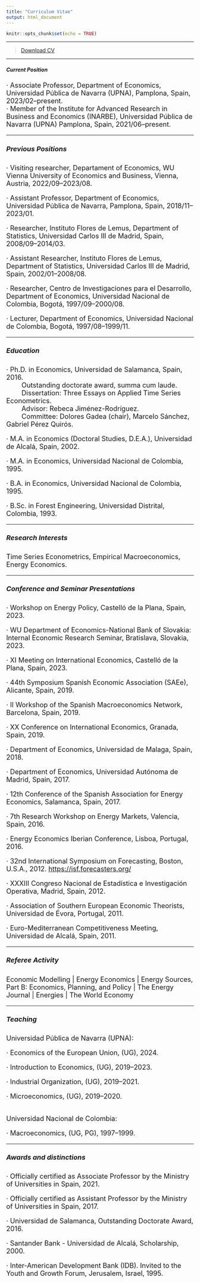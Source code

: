 ```yaml
---
title: "Curriculum Vitae"
output: html_document
---
```


```r
knitr::opts_chunk$set(echo = TRUE)
```

****


> [Download CV](CVE.pdf)\


****

##### Current Position

<font size="4">
· Associate Professor, Department of Economics, Universidad Pública de Navarra (UPNA), Pamplona, Spain, 2023/02--present.\
· Member of the Institute for Advanced Research in Business and Economics (INARBE), Universidad Pública de Navarra (UPNA) Pamplona, Spain, 2021/06--present.\

****

##### Previous Positions

· Visiting researcher, Departament of Economics, WU Vienna University of Economics and Business, Vienna, Austria, 2022/09--2023/08.

· Assistant Professor, Department of Economics, Universidad Pública de Navarra, Pamplona, Spain, 2018/11--2023/01.\

· Researcher, Instituto Flores de Lemus, Department of Statistics, Universidad Carlos III de Madrid, Spain, 2008/09--2014/03.\

· Assistant Researcher, Instituto Flores de Lemus, Department of Statistics, Universidad Carlos III de Madrid, Spain, 2002/01--2008/08.\

· Researcher, Centro de Investigaciones para el Desarrollo, Department of Economics, Universidad Nacional de Colombia, Bogotá, 1997/09--2000/08.\

· Lecturer, Department of Economics, Universidad Nacional de Colombia, Bogotá, 1997/08--1999/11.

****

##### Education

· Ph.D. in Economics, Universidad de Salamanca, Spain, 2016.\
&emsp;&emsp; Outstanding doctorate award, summa cum laude.\
&emsp;&emsp; Dissertation: Three Essays on Applied Time Series Econometrics.\
&emsp;&emsp; Advisor: Rebeca Jiménez-Rodríguez.\
&emsp;&emsp; Committee: Dolores Gadea (chair), Marcelo Sánchez, Gabriel Pérez Quirós.

· M.A. in Economics (Doctoral Studies, D.E.A.), Universidad de Alcalá, Spain, 2002.

· M.A. in Economics, Universidad Nacional de Colombia, 1995.

· B.A. in Economics, Universidad Nacional de Colombia, 1995.

· B.Sc. in Forest Engineering, Universidad Distrital, Colombia, 1993.

****

##### Research Interests

Time Series Econometrics, Empirical Macroeconomics, Energy Economics.

****

##### Conference and Seminar Presentations

· Workshop on Energy Policy, Castelló de la Plana, Spain, 2023.

· WU Department of Economics-National Bank of Slovakia: Internal Economic Research Seminar, Bratislava, Slovakia, 2023.

· XI Meeting on International Economics, Castelló de la Plana, Spain, 2023.

· 44th Symposium Spanish Economic Association (SAEe), Alicante, Spain, 2019.

· II Workshop of the Spanish Macroeconomics Network, Barcelona, Spain, 2019.

· XX Conference on International Economics, Granada, Spain, 2019.

· Department of Economics, Universidad de Malaga, Spain, 2018.

· Department of Economics, Universidad Autónoma de Madrid, Spain, 2017.

· 12th Conference of the Spanish Association for Energy Economics, Salamanca, Spain, 2017.

· 7th Research Workshop on Energy Markets, Valencia, Spain, 2016.

· Energy Economics Iberian Conference, Lisboa, Portugal, 2016.

· 32nd International Symposium on Forecasting, Boston, U.S.A., 2012. [https://isf.forecasters.org/](https://isf.forecasters.org/overview/about/locations/)

· XXXIII Congreso Nacional de Estadística e Investigación Operativa, Madrid, Spain, 2012.

· Association of Southern European Economic Theorists, Universidad de Évora, Portugal, 2011.

· Euro-Mediterranean Competitiveness Meeting, Universidad de Alcalá, Spain, 2011.

****

##### Referee Activity

Economic Modelling | Energy Economics | Energy Sources, Part B: Economics, Planning, and Policy | The Energy Journal | Energies | The World Economy

****

##### Teaching

Universidad Pública de Navarra (UPNA):

· Economics of the European Union, (UG), 2024.

· Introduction to Economics, (UG), 2019--2023.

· Industrial Organization, (UG), 2019--2021.

· Microeconomics, (UG), 2019--2020.

\
Universidad Nacional de Colombia:

· Macroeconomics, (UG, PG), 1997--1999.

****

##### Awards and distinctions

· Officially certified as Associate Professor by the Ministry of Universities in Spain, 2021.

· Officially certified as Assistant Professor by the Ministry of Universities in Spain, 2017.

· Universidad de Salamanca, Outstanding Doctorate Award, 2016.

· Santander Bank - Universidad de Alcalá, Scholarship, 2000.

· Inter-American Development Bank (IDB). Invited to the Youth and Growth Forum, Jerusalem, Israel, 1995.

<br>